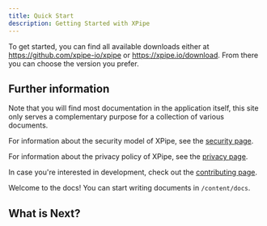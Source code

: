 ```yaml
---
title: Quick Start
description: Getting Started with XPipe
---
```


To get started, you can find all available downloads either at https://github.com/xpipe-io/xpipe or https://xpipe.io/download.
From there you can choose the version you prefer.

## Further information

Note that you will find most documentation in the application itself, this site only serves a complementary purpose for a collection of various documents.

For information about the security model of XPipe, see the [security page](https://docs.xpipe.io/security).

For information about the privacy policy of XPipe, see the [privacy page](https://docs.xpipe.io/privacy-policy).

In case you're interested in development, check out the [contributing page](https://github.com/xpipe-io/xpipe/CONTRIBUTING.md).

Welcome to the docs! You can start writing documents in `/content/docs`.

## What is Next?

<Cards>
  <Card title="Learn more about Next.js" href="https://nextjs.org/docs" />
  <Card title="Learn more about Fumadocs" href="https://fumadocs.vercel.app" />
</Cards>
